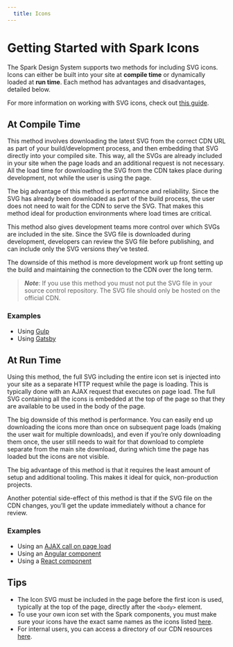 ```yaml
---
  title: Icons
---
```


# Getting Started with Spark Icons

The Spark Design System supports two methods
for including SVG icons. Icons can either be
built into your site at **compile time** or
dynamically loaded at **run time**. Each
method has advantages and disadvantages,
detailed below.

For more information on working with SVG icons, check out
[this guide](https://css-tricks.com/svg-sprites-use-better-icon-fonts/).

## At Compile Time

This method involves downloading the latest
SVG from the correct CDN URL as part of your
build/development process, and then embedding
that SVG directly into your compiled site.
This way, all the SVGs are already included
in your site when the page loads and an additional
request is not necessary. All the load time for
downloading the SVG from the CDN takes place
during development, not while the user is using
the page.

The big advantage of this method is performance
and reliability. Since the SVG has already been
downloaded as part of the build process, the user
does not need to wait for the CDN to serve the SVG.
That makes this method ideal for production
environments where load times are critical.

This method also gives development teams more
control over which SVGs are included in the site.
Since the SVG file is downloaded during development,
developers can review the SVG file before publishing,
and can include only the SVG versions they’ve tested.

The downside of this method is more development work
up front setting up the build and maintaining the
connection to the CDN over the long term.

>***Note***: If you use this method you must not put
the SVG file in your source control repository.
The SVG file should only be hosted on the official CDN.

### Examples

- Using [Gulp](https://github.com/sparkdesignsystem/spark-starter-html/blob/master/gulpfile.js#L11)
- Using [Gatsby](https://github.com/sparkdesignsystem/spark-design-system/blob/staging/plugins/gatsby-symbol-set-fetch/gatsby-node.js)

## At Run Time

Using this method, the full SVG including the entire icon
set is injected into your site as a separate HTTP request
while the page is loading. This is typically done with an
AJAX request that executes on page load. The full SVG
containing all the icons is embedded at the top of the
page so that they are available to be used in the body
of the page.

The big downside of this method is performance. You can
easily end up downloading the icons more than once on
subsequent page loads (making the user wait for multiple
downloads), and even if you’re only downloading them once,
the user still needs to wait for that download to complete
separate from the main site download, during which time
the page has loaded but the icons are not visible.

The big advantage of this method is that it requires the
least amount of setup and additional tooling. This makes
it ideal for quick, non-production projects.

Another potential side-effect of this method is that if
the SVG file on the CDN changes, you’ll get the update
immediately without a chance for review.

### Examples

- Using an [AJAX call on page load](https://github.com/sparkdesignsystem/spark-design-system/blob/staging/storybook-utilities/icon-utilities/icon-loader.js)
- Using an [Angular component](https://github.com/sparkdesignsystem/spark-starter-angular/blob/kitchen-sink/src/app/spark-docs/icon-set/icon-set.component.ts)
- Using a [React component](https://github.com/sparkdesignsystem/spark-starter-react/blob/kitchen-sink/src/components/IconSet/IconSet.js)

## Tips
- The Icon SVG must be included in the page before the
first icon is used, typically at the top of the page,
directly after the `<body>` element.
- To use your own icon set with the Spark components,
you must make sure your icons have the exact same names
as the icons listed [here](../using-spark/components/icon).
- For internal users, you can access a directory of
our CDN resources [here](http://shorty/sparkassetcdn).
